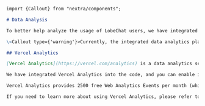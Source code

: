 ```markdown
import {Callout} from "nextra/components";

# Data Analysis

To better help analyze the usage of LobeChat users, we have integrated several free/open-source data analytics services in LobeChat for collecting user usage data, which you can enable as needed.

\<Callout type={'warning'}>Currently, the integrated data analytics platforms only support deployment and usage on Vercel/Zeit platforms and do not support Docker/Docker Compose deployment.</Callout>

## Vercel Analytics

[Vercel Analytics](https://vercel.com/analytics) is a data analytics service launched by Vercel, which can help you collect website visit data, including traffic, sources, and devices used for access.

We have integrated Vercel Analytics into the code, and you can enable it by setting the environment variable `NEXT_PUBLIC_ANALYTICS_VERCEL=1`, and then open the Analytics tab in your Vercel deployment project to view your app's visit data.

Vercel Analytics provides 2500 free Web Analytics Events per month (which can be understood as page views), which is generally sufficient for personal deployment and self-use products.

If you need to learn more about using Vercel Analytics, please refer to the [Vercel Web Analytics Quick Start](https://vercel.com/docs/analytics/quickstart).
```

